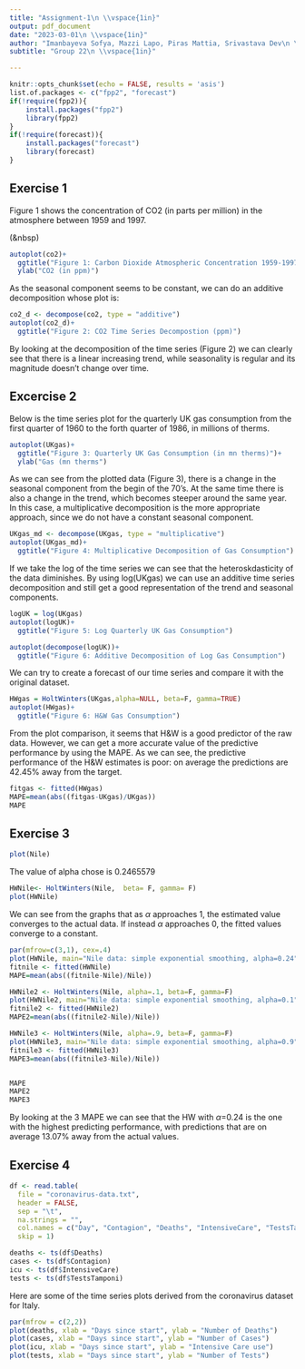 ```yaml
---
title: "Assignment-1\n \\vspace{1in}"
output: pdf_document
date: "2023-03-01\n \\vspace{1in}"
author: "Imanbayeva Sofya, Mazzi Lapo, Piras Mattia, Srivastava Dev\n \\vspace{1in}"
subtitle: "Group 22\n \\vspace{1in}"

---
```



```r
knitr::opts_chunk$set(echo = FALSE, results = 'asis')
list.of.packages <- c("fpp2", "forecast")
if(!require(fpp2)){
    install.packages("fpp2")
    library(fpp2)
}
if(!require(forecast)){
    install.packages("forecast")
    library(forecast)
}
```
\newpage
## Exercise 1

Figure 1 shows the concentration of CO2 (in parts per million) in the atmosphere between 1959 and 1997.

(&nbsp)

```r
autoplot(co2)+
  ggtitle("Figure 1: Carbon Dioxide Atmospheric Concentration 1959-1997")+
  ylab("CO2 (in ppm)")
```
As the seasonal component seems to be constant, we can do an additive decomposition whose plot is:

```r

co2_d <- decompose(co2, type = "additive")
autoplot(co2_d)+
  ggtitle("Figure 2: CO2 Time Series Decompostion (ppm)")

```

By looking at the decomposition of the time series (Figure 2) we can clearly see that there is a linear increasing trend, while seasonality is regular and its magnitude doesn't change over time.

## Excercise 2

Below is the time series plot for the quarterly UK gas consumption from the first quarter of 1960 to the forth quarter of 1986, in millions of therms.  

```r
autoplot(UKgas)+
  ggtitle("Figure 3: Quarterly UK Gas Consumption (in mn therms)")+
  ylab("Gas (mn therms")
```

As we can see from the plotted data (Figure 3), there is a change in the seasonal component from the begin of the 70's. At the same time there is also a change in the trend, which becomes steeper around the same year. In this case, a multiplicative decomposition is the more appropriate approach, since we do not have a constant seasonal component. 

```r
UKgas_md <- decompose(UKgas, type = "multiplicative")
autoplot(UKgas_md)+
  ggtitle("Figure 4: Multiplicative Decomposition of Gas Consumption")
```


If we take the log of the time series we can see that the heteroskdasticity of the data diminishes. By using log(UKgas) we can use an additive time series decomposition and still get a good representation of the trend and seasonal components.

```r
logUK = log(UKgas)
autoplot(logUK)+
  ggtitle("Figure 5: Log Quarterly UK Gas Consumption")
```

```r
autoplot(decompose(logUK))+
  ggtitle("Figure 6: Additive Decomposition of Log Gas Consumption")
```

We can try to create a forecast of our time series and compare it with the original dataset.

```r
HWgas = HoltWinters(UKgas,alpha=NULL, beta=F, gamma=TRUE)
autoplot(HWgas)+
  ggtitle("Figure 6: H&W Gas Consumption")
```

From the plot comparison, it seems that H&W is a good predictor of the raw data. However, we can get a more accurate value of the predictive performance by using the MAPE. As we can see, the predictive performance of the H&W estimates is poor: on average the predictions are 42.45% away from the target.

```r
fitgas <- fitted(HWgas)
MAPE=mean(abs((fitgas-UKgas)/UKgas))
MAPE
```

## Exercise 3

```r
plot(Nile)
```

The value of alpha chose is 0.2465579

```r
HWNile<- HoltWinters(Nile,  beta= F, gamma= F)
plot(HWNile)
```

We can see from the graphs that as $\alpha$ approaches 1, the estimated value converges to the actual data. If instead $\alpha$ approaches 0, the fitted values converge to a constant.

```r
par(mfrow=c(3,1), cex=.4)
plot(HWNile, main="Nile data: simple exponential smoothing, alpha=0.24")
fitnile <- fitted(HWNile)
MAPE=mean(abs((fitnile-Nile)/Nile))

HWNile2 <- HoltWinters(Nile, alpha=.1, beta=F, gamma=F)
plot(HWNile2, main="Nile data: simple exponential smoothing, alpha=0.1")
fitnile2 <- fitted(HWNile2)
MAPE2=mean(abs((fitnile2-Nile)/Nile))

HWNile3 <- HoltWinters(Nile, alpha=.9, beta=F, gamma=F)
plot(HWNile3, main="Nile data: simple exponential smoothing, alpha=0.9")
fitnile3 <- fitted(HWNile3)
MAPE3=mean(abs((fitnile3-Nile)/Nile))


MAPE
MAPE2
MAPE3
```

By looking at the 3 MAPE we can see that the HW with $\alpha$=0.24 is the one with the highest predicting performance, with predictions that are on average 13.07% away from the actual values.

## Exercise 4

```r
df <- read.table(
  file = "coronavirus-data.txt",
  header = FALSE,
  sep = "\t",
  na.strings = "",
  col.names = c("Day", "Contagion", "Deaths", "IntensiveCare", "TestsTamponi"),
  skip = 1)
```

```r
deaths <- ts(df$Deaths)
cases <- ts(df$Contagion)
icu <- ts(df$IntensiveCare)
tests <- ts(df$TestsTamponi)
```

Here are some of the time series plots derived from the coronavirus dataset for Italy.

```r
par(mfrow = c(2,2))
plot(deaths, xlab = "Days since start", ylab = "Number of Deaths")
plot(cases, xlab = "Days since start", ylab = "Number of Cases")
plot(icu, xlab = "Days since start", ylab = "Intensive Care use")
plot(tests, xlab = "Days since start", ylab = "Number of Tests")

```
